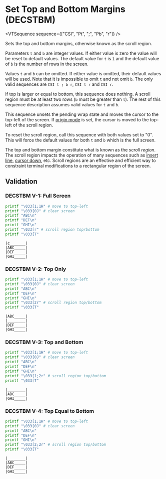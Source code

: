 
# Set Top and Bottom Margins (DECSTBM)

<VTSequence sequence={["CSI", "Pt", ";", "Pb", "r"]} />

Sets the top and bottom margins, otherwise known as the scroll region.

Parameters `t` and `b` are integer values. If either value is zero the
value will be reset to default values. The default value for `t` is `1`
and the default value of `b` is the number of rows in the screen.

Values `t` and `b` can be omitted. If either value is omitted, their
default values will be used. Note that it is impossible to omit `t`
and not omit `b`. The only valid sequences are `CSI t ; b r`,
`CSI t r` and `CSI r`.

If top is larger or equal to bottom, this sequence does nothing. A
scroll region must be at least two rows (`b` must be greater than `t`).
The rest of this sequence description assumes valid values for `t` and `b`.

This sequence unsets the pending wrap state and moves the cursor to
the top-left of the screen. If [origin mode](#TODO) is set, the cursor is
moved to the top-left of the scroll region.

To reset the scroll region, call this sequence with both values set to
"0". This will force the default values for both `t` and `b` which is
the full screen.

The top and bottom margin constitute what is known as the _scroll region_.
The scroll region impacts the operation of many sequences such as
[insert line](/vt/il), [cursor down](/vt/cud), etc. Scroll regions are
an effective and efficient way to constraint terminal modifications to a
rectangular region of the screen.

## Validation

### DECSTBM V-1: Full Screen

```bash
printf "\033[1;1H" # move to top-left
printf "\033[0J" # clear screen
printf "ABC\n"
printf "DEF\n"
printf "GHI\n"
printf "\033[r" # scroll region top/bottom
printf "\033[T"
```

```
|c_______|
|ABC_____|
|DEF_____|
|GHI_____|
```

### DECSTBM V-2: Top Only

```bash
printf "\033[1;1H" # move to top-left
printf "\033[0J" # clear screen
printf "ABC\n"
printf "DEF\n"
printf "GHI\n"
printf "\033[2r" # scroll region top/bottom
printf "\033[T"
```

```
|ABC_____|
|________|
|DEF_____|
|GHI_____|
```

### DECSTBM V-3: Top and Bottom

```bash
printf "\033[1;1H" # move to top-left
printf "\033[0J" # clear screen
printf "ABC\n"
printf "DEF\n"
printf "GHI\n"
printf "\033[1;2r" # scroll region top/bottom
printf "\033[T"
```

```
|________|
|ABC_____|
|GHI_____|
```

### DECSTBM V-4: Top Equal to Bottom

```bash
printf "\033[1;1H" # move to top-left
printf "\033[0J" # clear screen
printf "ABC\n"
printf "DEF\n"
printf "GHI\n"
printf "\033[2;2r" # scroll region top/bottom
printf "\033[T"
```

```
|________|
|ABC_____|
|DEF_____|
|GHI_____|
```
